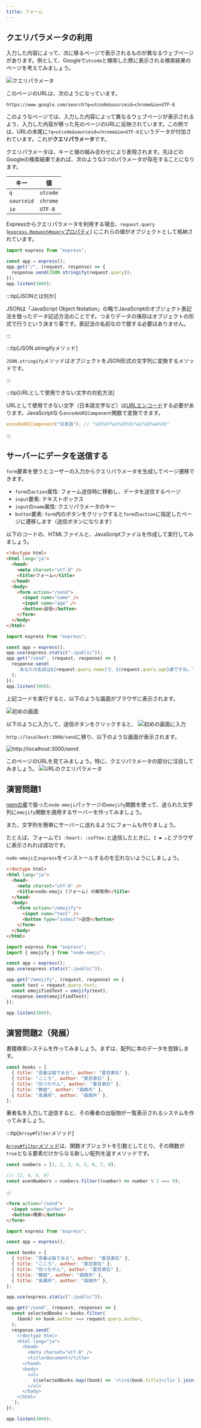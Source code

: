 ```yaml
---
title: フォーム
---
```


## クエリパラメータの利用

入力した内容によって、次に移るページで表示されるものが異なるウェブページがあります。例として、Googleで`utcode`と検索した際に表示される検索結果のページを考えてみましょう。

![クエリパラメータ](./query-parameter.png)

このページのURLは、次のようになっています。

```
https://www.google.com/search?q=utcode&sourceid=chrome&ie=UTF-8
```

このようなページでは、入力した内容によって異なるウェブページが表示されるよう、入力した内容が移った先のページのURLに反映されています。この例では、URLの末尾に`?q=utcode&sourceid=chrome&ie=UTF-8`というデータが付加されています。これが**クエリパラメータ**です。

クエリパラメータは、キーと値の組み合わせにより表現されます。先ほどのGoogleの検索結果であれば、次のような3つのパラメータが存在することになります。

| キー       | 値       |
| ---------- | -------- |
| `q`        | `utcode` |
| `sourceid` | `chrome` |
| `ie`       | `UTF-8`  |

Expressからクエリパラメータを利用する場合、`request.query` ([`express.Request#query`プロパティ](https://expressjs.com/ja/api.html#req.query)) にこれらの値がオブジェクトとして格納されています。

```javascript title="main.mjs"
import express from "express";

const app = express();
app.get("/", (request, response) => {
  response.send(JSON.stringify(request.query));
});
app.listen(3000);
```

<ViewSource url={import.meta.url} path="_samples/query-parameter" />

:::tip[JSONとは何か]

JSONは「JavaScript Object Notation」の略でJavaScriptのオブジェクト表記法を倣ったデータ記述方法のことです。つまりデータの保存は<Term>オブジェクト</Term>の形式で行うという決まり事です。表記法の名前なので臆する必要はありません。

:::

:::tip[JSON.stringifyメソッド]

`JSON.stringify`メソッドはオブジェクトをJSON形式の文字列に変換するメソッドです。

:::

:::tip[URLとして使用できない文字の対処方法]

URLとして使用できない文字（日本語文字など）は[URLエンコード](https://ja.wikipedia.org/wiki/%E3%83%91%E3%83%BC%E3%82%BB%E3%83%B3%E3%83%88%E3%82%A8%E3%83%B3%E3%82%B3%E3%83%BC%E3%83%87%E3%82%A3%E3%83%B3%E3%82%B0)する必要があります。JavaScriptなら`encodeURIComponent`関数で変換できます。

```javascript
encodeURIComponent("日本語"); // "%E6%97%A5%E6%9C%AC%E8%AA%9E"
```

:::

## サーバーにデータを送信する

`form`要素を使うとユーザーの入力からクエリパラメータを生成してページ遷移できます。

- `form`の`action`属性: フォーム送信時に移動し、データを送信するページ
- `input`要素: テキストボックス
- `input`の`name`属性: クエリパラメータのキー
- `button`要素: `form`内のボタンをクリックすると`form`の`action`に指定したページに遷移します（送信ボタンになります）

以下のコードの、HTMLファイルと、JavaScriptファイルを作成して実行してみましょう。

```html title="public/index.html"
<!doctype html>
<html lang="ja">
  <head>
    <meta charset="utf-8" />
    <title>フォーム</title>
  </head>
  <body>
    <form action="/send">
      <input name="name" />
      <input name="age" />
      <button>送信</button>
    </form>
  </body>
</html>
```

```javascript title="main.mjs"
import express from "express";

const app = express();
app.use(express.static("./public"));
app.get("/send", (request, response) => {
  response.send(
    `あなたの名前は${request.query.name}で、${request.query.age}歳ですね。`,
  );
});
app.listen(3000);
```

<ViewSource url={import.meta.url} path="_samples/send-data-to-server" />

上記コードを実行すると、以下のような画面がブラウザに表示されます。

![初めの画面](./form-example-1.png)

以下のように入力して、送信ボタンをクリックすると、
![初めの画面に入力](./form-example-2.png)

`http://localhost:3000/send`に移り、以下のような画面が表示されます。

![http://localhost:3000/send](./form-example-3.png)

このページのURLを見てみましょう。特に、クエリパラメータの部分に注目してみましょう。
![URLのクエリパラメータ](form-url.png)

## 演習問題1

[npmの章](/docs/web-servers/module/#node-emoji-%E3%83%91%E3%83%83%E3%82%B1%E3%83%BC%E3%82%B8)で扱った`node-emoji`パッケージの`emojify`関数を使って、送られた文字列に`emojify`関数を適用するサーバーを作ってみましょう。

また、文字列を簡単にサーバーに送れるようにフォームも作りましょう。

たとえば、フォームで`I :heart: :coffee:`と送信したときに、`I ❤️ ☕`とブラウザに表示されれば成功です。

<Answer title="node-emoji">

`node-emoji`と`express`をインストールするのを忘れないようにしましょう。

```html title="public/index.html"
<!doctype html>
<html lang="ja">
  <head>
    <meta charset="utf-8" />
    <title>node-emoji (フォーム) の解答例</title>
  </head>
  <body>
    <form action="/emojify">
      <input name="text" />
      <button type="submit">送信</button>
    </form>
  </body>
</html>
```

```js title="main.mjs"
import express from "express";
import { emojify } from "node-emoji";

const app = express();
app.use(express.static("./public"));

app.get("/emojify", (request, response) => {
  const text = request.query.text;
  const emojifiedText = emojify(text);
  response.send(emojifiedText);
});

app.listen(3000);
```

<ViewSource url={import.meta.url} path="_samples/node-emoji-form" />

</Answer>

## 演習問題2（発展）

書籍検索システムを作ってみましょう。まずは、配列に本のデータを登録します。

```javascript
const books = [
  { title: "吾輩は猫である", author: "夏目漱石" },
  { title: "こころ", author: "夏目漱石" },
  { title: "坊つちやん", author: "夏目漱石" },
  { title: "舞姫", author: "森鴎外" },
  { title: "高瀬舟", author: "森鴎外" },
];
```

著者名を入力して送信すると、その著者の出版物が一覧表示されるシステムを作ってみましょう。

:::tip[`Array#filter`メソッド]

[`Array#filter`メソッド](https://developer.mozilla.org/ja/docs/Web/JavaScript/Reference/Global_Objects/Array/filter)は、関数オブジェクトを引数としてとり、その関数が`true`となる要素だけからなる新しい配列を返すメソッドです。

```javascript
const numbers = [1, 2, 3, 4, 5, 6, 7, 8];

/// [2, 4, 6, 8]
const evenNumbers = numbers.filter((number) => number % 2 === 0);
```

:::

<Answer>

```html title="public/index.html"
<form action="/send">
  <input name="author" />
  <button>検索</button>
</form>
```

```javascript title="main.mjs"
import express from "express";

const app = express();

const books = [
  { title: "吾輩は猫である", author: "夏目漱石" },
  { title: "こころ", author: "夏目漱石" },
  { title: "坊つちやん", author: "夏目漱石" },
  { title: "舞姫", author: "森鴎外" },
  { title: "高瀬舟", author: "森鴎外" },
];

app.use(express.static("./public"));

app.get("/send", (request, response) => {
  const selectedBooks = books.filter(
    (book) => book.author === request.query.author,
  );
  response.send(`
    <!doctype html>
    <html lang="ja">
      <head>
        <meta charset="utf-8" />
        <title>Document</title>
      </head>
      <body>
        <ul>
          ${selectedBooks.map((book) => `<li>${book.title}</li>`).join("")}
        </ul>
      </body>
    </html>
  `);
});

app.listen(3000);
```

<ViewSource url={import.meta.url} path="_samples/book-search-system" />

</Answer>
